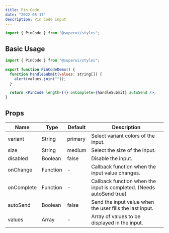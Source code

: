 ```yaml
---
title: Pin Code
date: "2022-08-17"
description: Pin Code Input
---
```


```jsx
import { PinCode } from "@superui/styles";
```

## Basic Usage

<PinCodeDemo />

```jsx
import { PinCode } from "@superui/styles";

export function PinCodeDemo() {
  function handleSubmit(values: string[]) {
    alert(values.join(""));
  }

  return <PinCode length={4} onComplete={handleSubmit} autoSend />;
}
```

## Props

| Name       | Type     | Default | Description                                                          |
| ---------- | -------- | ------- | -------------------------------------------------------------------- |
| variant    | String   | primary | Select variant colors of the input.                                  |
| size       | String   | medium  | Select the size of the input.                                        |
| disabled   | Boolean  | false   | Disable the input.                                                   |
| onChange   | Function | -       | Callback function when the input value changes.                      |
| onComplete | Function | -       | Callback function when the input is completed. (Needs autoSend true) |
| autoSend   | Boolean  | false   | Send the input value when the user fills the last input.             |
| values     | Array    | -       | Array of values to be displayed in the input.                        |
